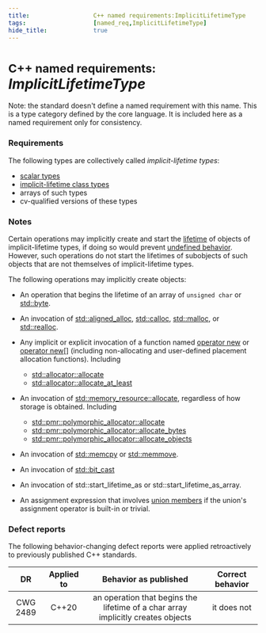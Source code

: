 ```yaml
---
title:                  C++ named requirements:ImplicitLifetimeType
tags:                   [named_req,ImplicitLifetimeType]
hide_title:             true
---
```



# <small>C++ named requirements:</small> *ImplicitLifetimeType*
Note: the standard doesn't define a named requirement with this name. This is a type category defined by the core language. 
It is included here as a named requirement only for consistency.

### Requirements
The following types are collectively called *implicit-lifetime types*:

* [scalar types](/docs/named_req/ScalarType)
* [implicit-lifetime class types](/docs/std/language/classes#Implicit-lifetime_class)
* arrays of such types
* cv-qualified versions of these types

### Notes

Certain operations may implicitly create and start the [lifetime](/docs/std/language/lifetime) of objects of implicit-lifetime types, 
if doing so would prevent [undefined behavior](language/ub). 
However, such operations do not start the lifetimes of subobjects of such objects that are not themselves of implicit-lifetime types.

The following operations may implicitly create objects:

* An operation that begins the lifetime of an array of `unsigned char` or <Since v='cpp17'>[std::byte](/docs/std/types/byte)</Since>.
* An invocation of <Since v='cpp17'>[std::aligned_alloc](/docs/std/memory/c/aligned_alloc)</Since>, [std::calloc](/docs/std/memory/c/calloc), 
[std::malloc](/docs/std/memory/c/malloc), or [std::realloc](/docs/std/memory/c/realloc).
* Any implicit or explicit invocation of a function named [operator new](/docs/std/memory/new/operator_new) or [operator new[]]((/docs/std/memory/new/operator_new))
(including non-allocating and user-defined placement allocation functions). Including

    * [std::allocator::allocate](/docs/std/memory/allocator/allocate)
    * <Since v='cpp23'>[std::allocator::allocate_at_least](/docs/std/memory/allocator/allocate_at_least)</Since>
* <Since v='cpp17'> An invocation of <a href="/docs/std/memory/memory_resource/allocate">std::memory_resource::allocate</a>, 
regardless of how storage is obtained. Including </Since>

    * <a href="/docs/std/memory/polymorphic_allocator/allocate">std::pmr::polymorphic_allocator::allocate</a>
    * <Since v='cpp20'><a href="/docs/std/memory/polymorphic_allocator/allocate_bytes">std::pmr::polymorphic_allocator::allocate_bytes</a></Since>
    * <Since v='cpp20'><a href="/docs/std/memory/polymorphic_allocator/allocate_objects">std::pmr::polymorphic_allocator::allocate_objects</a></Since>
* An invocation of [std::memcpy](/docs/std/string/byte/memcpy) or [std::memmove](/docs/std/string/byte/memmove).
* <Since v='cpp20'>An invocation of <a href="/docs/std/numeric/bit_cast">std::bit_cast</a></Since>
* <Since v='cpp23'>An invocation of std::start_lifetime_as or std::start_lifetime_as_array.</Since>
* An assignment expression that involves [union members](/docs/std/language/union#Member_lifetime) if the union's assignment operator is built-in or trivial.

### Defect reports
The following behavior-changing defect reports were applied retroactively to previously published C++ standards.

|    DR    | Applied to |                               Behavior as published                              | Correct behavior |
|:--------:|:----------:|:--------------------------------------------------------------------------------:|:----------------:|
| CWG 2489 | C++20      | an operation that begins the lifetime of a char array implicitly creates objects | it does not      |

